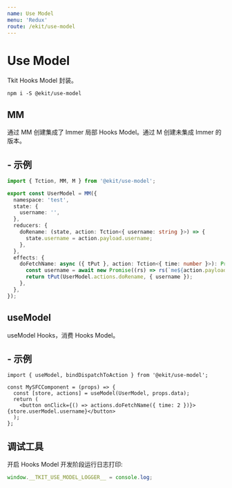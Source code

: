 ```yaml
---
name: Use Model
menu: 'Redux'
route: /ekit/use-model
---
```


# Use Model

Tkit Hooks Model 封装。

```
npm i -S @ekit/use-model
```

## MM

通过 MM 创建集成了 Immer 局部 Hooks Model。通过 M 创建未集成 Immer 的版本。

## - 示例

```ts
import { Tction, MM, M } from '@ekit/use-model';

export const UserModel = MM({
  namespace: 'test',
  state: {
    username: '',
  },
  reducers: {
    doRename: (state, action: Tction<{ username: string }>) => {
      state.username = action.payload.username;
    },
  },
  effects: {
    doFetchName: async ({ tPut }, action: Tction<{ time: number }>): Promise<{}> => {
      const username = await new Promise((rs) => rs(`me${action.payload.time}`));
      return tPut(UserModel.actions.doRename, { username });
    },
  },
});
```

## useModel

useModel Hooks，消费 Hooks Model。

## - 示例

```tsx
import { useModel, bindDispatchToAction } from '@ekit/use-model';

const MySFCComponent = (props) => {
  const [store, actions] = useModel(UserModel, props.data);
  return (
    <button onClick={() => actions.doFetchName({ time: 2 })}>{store.userModel.username}</button>
  );
};
```

## 调试工具

开启 Hooks Model 开发阶段运行日志打印:

```ts
window.__TKIT_USE_MODEL_LOGGER__ = console.log;
```
